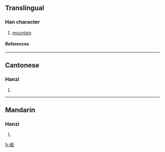==Translingual==
===Han character===
{{Han char|rn=46|rad=山|as=07|sn=10|four=2176<sub>1</sub>|canj=山一一口 (UMMR)}}
# [[mountain]]
====References====
{{Han ref|kx=0312.210|dkj=08125|dj=0613.030|hdz=10772.260|uh=5CFF|ud=23807|bh=D16D|bd=53613}}
----
==Cantonese==
===Hanzi===
{{yue-hanzi|jyut=|y=ng4}}
# {{defn|Cantonese}}
----
==Mandarin==
===Hanzi===
{{cmn-hanzi|pin=[[cuì]] ([[cui4]]), [[yǔ]] ([[yu3]])|wg=ts'ui<sup>4</sup>, yü<sup>3</sup>}}
# {{defn|Mandarin}}

[[fr:峿]]
